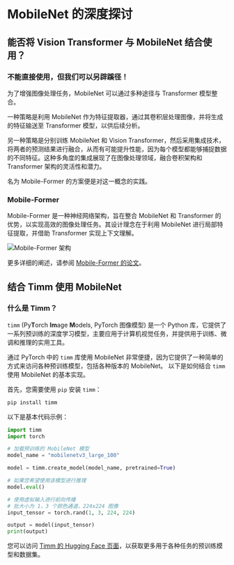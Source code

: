 # MobileNet 的深度探讨
## 能否将 Vision Transformer 与 MobileNet 结合使用？
### 不能直接使用，但我们可以另辟蹊径！
为了增强图像处理任务，MobileNet 可以通过多种途径与 Transformer 模型整合。

一种策略是利用 MobileNet 作为特征提取器，通过其卷积层处理图像，并将生成的特征输送至 Transformer 模型，以供后续分析。

另一种策略是分别训练 MobileNet 和 Vision Transformer，然后采用集成技术，将两者的预测结果进行融合，从而有可能提升性能，因为每个模型都能够捕捉数据的不同特征。这种多角度的集成展现了在图像处理领域，融合卷积架构和 Transformer 架构的灵活性和潜力。

名为 Mobile-Former 的方案便是对这一概念的实践。

### Mobile-Former
Mobile-Former 是一种神经网络架构，旨在整合 MobileNet 和 Transformer 的优势，以实现高效的图像处理任务。其设计理念在于利用 MobileNet 进行局部特征提取，并借助 Transformer 实现上下文理解。

![Mobile-Former 架构](https://www.researchgate.net/publication/370058769/figure/fig1/AS:11431281148324026@1681702186116/The-overall-architecture-of-Dynamic-Mobile-FormerDMF-and-details-of-DMF-block.png)

更多详细的阐述，请参阅 [Mobile-Former 的论文](https://arxiv.org/abs/2108.05895)。

## 结合 Timm 使用 MobileNet
### 什么是 Timm？
`timm` (Py**T**orch **Im**age **M**odels, PyTorch 图像模型) 是一个 Python 库，它提供了一系列预训练的深度学习模型，主要应用于计算机视觉任务，并提供用于训练、微调和推理的实用工具。

通过 PyTorch 中的 `timm` 库使用 MobileNet 非常便捷，因为它提供了一种简单的方式来访问各种预训练模型，包括各种版本的 MobileNet。
以下是如何结合 `timm` 使用 MobileNet 的基本实现。

首先，您需要使用 `pip` 安装 `timm`：
```bash
pip install timm
```
以下是基本代码示例：
```python
import timm
import torch

# 加载预训练的 MobileNet 模型
model_name = "mobilenetv3_large_100"

model = timm.create_model(model_name, pretrained=True)

# 如果您希望使用该模型进行推理
model.eval()

# 使用虚拟输入进行前向传播
# 批大小为 1，3 个颜色通道，224x224 图像
input_tensor = torch.rand(1, 3, 224, 224)

output = model(input_tensor)
print(output)
```
您可以访问 [Timm 的 Hugging Face 页面](https://huggingface.co/timm)，以获取更多用于各种任务的预训练模型和数据集。
